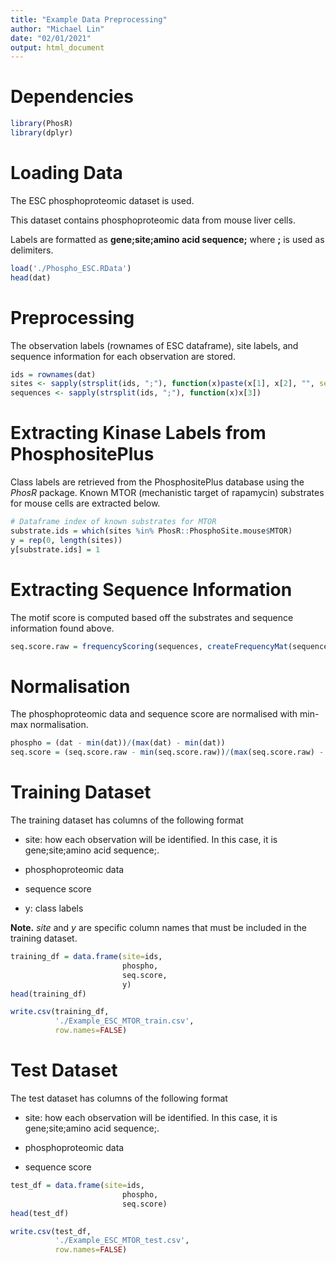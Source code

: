 ```yaml
---
title: "Example Data Preprocessing"
author: "Michael Lin"
date: "02/01/2021"
output: html_document
---
```


# Dependencies

```r
library(PhosR)
library(dplyr)
```


# Loading Data

The ESC phosphoproteomic dataset is used.

This dataset contains phosphoproteomic data from mouse liver cells.

Labels are formatted as **gene;site;amino acid sequence;** where **;** is used as delimiters.

```r
load('./Phospho_ESC.RData')
head(dat)
```

# Preprocessing

The observation labels (rownames of ESC dataframe), site labels, and sequence information for each observation are stored.

```r
ids = rownames(dat)
sites <- sapply(strsplit(ids, ";"), function(x)paste(x[1], x[2], "", sep=";"))
sequences <- sapply(strsplit(ids, ";"), function(x)x[3])
```


# Extracting Kinase Labels from PhosphositePlus

Class labels are retrieved from the PhosphositePlus database using the *PhosR* package.
Known MTOR (mechanistic target of rapamycin) substrates for mouse cells are extracted below.

```r
# Dataframe index of known substrates for MTOR
substrate.ids = which(sites %in% PhosR::PhosphoSite.mouse$MTOR)
y = rep(0, length(sites))
y[substrate.ids] = 1
```


# Extracting Sequence Information

The motif score is computed based off the substrates and sequence information found above.

```r
seq.score.raw = frequencyScoring(sequences, createFrequencyMat(sequences[substrate.ids]))
```

# Normalisation

The phosphoproteomic data and sequence score are normalised with min-max normalisation.

```r
phospho = (dat - min(dat))/(max(dat) - min(dat))
seq.score = (seq.score.raw - min(seq.score.raw))/(max(seq.score.raw) - min(seq.score.raw))
```

# Training Dataset 

The training dataset has columns of the following format 

- site: how each observation will be identified. In this case, it is gene;site;amino acid sequence;.

- phosphoproteomic data 
- sequence score 
- y: class labels 

**Note.** *site* and *y* are specific column names that must be included in the training dataset.

```r
training_df = data.frame(site=ids,
                         phospho,
                         seq.score,
                         y)
head(training_df)
```

```r
write.csv(training_df,
          './Example_ESC_MTOR_train.csv',
          row.names=FALSE)
```


# Test Dataset 

The test dataset has columns of the following format 

- site: how each observation will be identified. In this case, it is gene;site;amino acid sequence;.

- phosphoproteomic data 
- sequence score

```r
test_df = data.frame(site=ids,
                         phospho,
                         seq.score)
head(test_df)
```

```r
write.csv(test_df,
          './Example_ESC_MTOR_test.csv',
          row.names=FALSE)
```

























